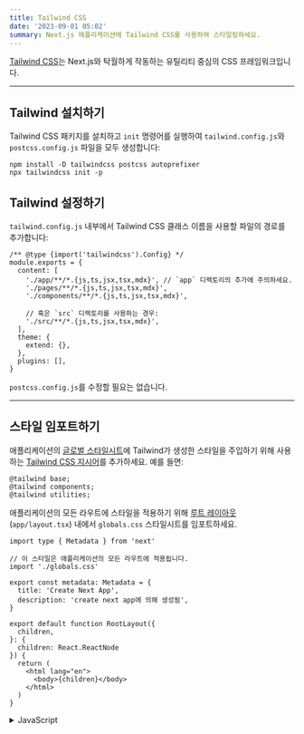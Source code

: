 ```yaml
---
title: Tailwind CSS
date: '2023-09-01 05:02'
summary: Next.js 애플리케이션에 Tailwind CSS를 사용하여 스타일링하세요.
---
```


<TOCInline toc={props.toc} asDisclosure />

[Tailwind CSS](https://tailwindcss.com/)는 Next.js와 탁월하게 작동하는 유틸리티 중심의 CSS 프레임워크입니다.

---

## Tailwind 설치하기

Tailwind CSS 패키지를 설치하고 `init` 명령어를 실행하여 `tailwind.config.js`와 `postcss.config.js` 파일을 모두 생성합니다:

```bash:"터미널"
npm install -D tailwindcss postcss autoprefixer
npx tailwindcss init -p
```

## Tailwind 설정하기

`tailwind.config.js` 내부에서 Tailwind CSS 클래스 이름을 사용할 파일의 경로를 추가합니다:

```js:"tailwind.config.js"
/** @type {import('tailwindcss').Config} */
module.exports = {
  content: [
    './app/**/*.{js,ts,jsx,tsx,mdx}', // `app` 디렉토리의 추가에 주의하세요.
    './pages/**/*.{js,ts,jsx,tsx,mdx}',
    './components/**/*.{js,ts,jsx,tsx,mdx}',

    // 혹은 `src` 디렉토리를 사용하는 경우:
    './src/**/*.{js,ts,jsx,tsx,mdx}',
  ],
  theme: {
    extend: {},
  },
  plugins: [],
}
```

`postcss.config.js`를 수정할 필요는 없습니다.


---
## 스타일 임포트하기

애플리케이션의 [글로벌 스타일시트](/docs/nextjs/styling/css-modules#전역-스타일)에 Tailwind가 생성한 스타일을 주입하기 위해 사용하는 [Tailwind CSS 지시어](https://tailwindcss.com/docs/functions-and-directives#directives)를 추가하세요. 예를 들면:

```css:"app/globals.css"
@tailwind base;
@tailwind components;
@tailwind utilities;
```

애플리케이션의 모든 라우트에 스타일을 적용하기 위해 [루트 레이아웃](/docs/nextjs/routing/pages-and-layouts#root-레이아웃) (`app/layout.tsx`) 내에서 `globals.css` 스타일시트를 임포트하세요.

```tsx:"app/layout.tsx" switcher
import type { Metadata } from 'next'

// 이 스타일은 애플리케이션의 모든 라우트에 적용됩니다.
import './globals.css'

export const metadata: Metadata = {
  title: 'Create Next App',
  description: 'create next app에 의해 생성됨',
}

export default function RootLayout({
  children,
}: {
  children: React.ReactNode
}) {
  return (
    <html lang="en">
      <body>{children}</body>
    </html>
  )
}
```
<details>
    <summary>JavaScript</summary>
```jsx:"app/layout.js" switcher
// 이 스타일은 애플리케이션의 모든 라우트에 적용됩니다.
import './globals.css'

export const metadata = {
  title: 'Create Next App',
  description: 'create next app에 의해 생성됨',
}

export default function RootLayout({ children }) {
  return (
    <html lang="en">
      <body>{children}</body>
    </html>
  )
}
```
</details>

## 클래스 사용하기

Tailwind CSS를 설치하고 글로벌 스타일을 추가한 후, 애플리케이션에서 Tailwind의 유틸리티 클래스를 사용할 수 있습니다.

```tsx:"app/page.tsx" switcher
export default function Page() {
  return <h1 className="text-3xl font-bold underline">안녕, Next.js!</h1>
}
```
<details>
    <summary>JavaScript</summary>
```jsx:"app/page.js" switcher
export default function Page() {
  return <h1 className="text-3xl font-bold underline">안녕, Next.js!</h1>
}
```
</details>

## Turbopack과 함께 사용하기

Next.js 13.1 버전부터, Tailwind CSS와 PostCSS는 [Turbopack](https://turbo.build/pack/docs/features/css#tailwind-css)과 함께 지원됩니다.
